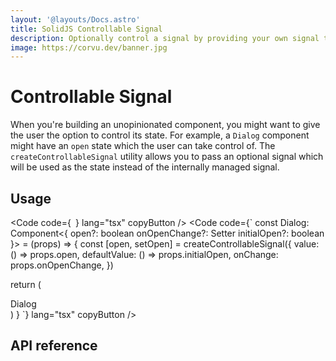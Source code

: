 ```yaml
---
layout: '@layouts/Docs.astro'
title: SolidJS Controllable Signal
description: Optionally control a signal by providing your own signal to use.
image: https://corvu.dev/banner.jpg
---
```


# Controllable Signal

When you're building an unopinionated component, you might want to give the user the option to control its state. For example, a `Dialog` component might have an `open` state which the user can take control of. The `createControllableSignal` utility allows you to pass an optional signal which will be used as the state instead of the internally managed signal.

## Usage
<Code code={`
`} lang="tsx" copyButton />
<Code code={`
const Dialog: Component<{
  open?: boolean
  onOpenChange?: Setter<boolean>
  initialOpen?: boolean
}> = (props) => {
  const [open, setOpen] = createControllableSignal({
    value: () => props.open,
    defaultValue: () => props.initialOpen,
    onChange: props.onOpenChange,
  })

  return (
    <Show when={open()}>
      <div>Dialog</div>
    </Show>
  )
}
`} lang="tsx" copyButton />

## API reference

<GenerateApiDocs utility="createControllableSignal" />
